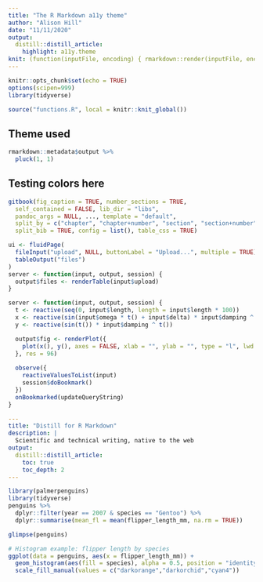 ```yaml
---
title: "The R Markdown a11y theme"
author: "Alison Hill"
date: "11/11/2020"
output:
  distill::distill_article:
    highlight: a11y.theme
knit: (function(inputFile, encoding) { rmarkdown::render(inputFile, encoding = encoding, output_file = file.path(dirname(inputFile), 'a11y.html')) })
---
```


```r
knitr::opts_chunk$set(echo = TRUE)
options(scipen=999)
library(tidyverse)
```

```r
source("functions.R", local = knitr::knit_global())
```

## Theme used

```r
rmarkdown::metadata$output %>% 
  pluck(1, 1)
```




## Testing colors here

```r
gitbook(fig_caption = TRUE, number_sections = TRUE,
  self_contained = FALSE, lib_dir = "libs",
  pandoc_args = NULL, ..., template = "default",
  split_by = c("chapter", "chapter+number", "section", "section+number", "rmd", "none"),
  split_bib = TRUE, config = list(), table_css = TRUE)
```

```r
ui <- fluidPage(
  fileInput("upload", NULL, buttonLabel = "Upload...", multiple = TRUE),
  tableOutput("files")
)
server <- function(input, output, session) {
  output$files <- renderTable(input$upload)
}
```

```r
server <- function(input, output, session) {
  t <- reactive(seq(0, input$length, length = input$length * 100))
  x <- reactive(sin(input$omega * t() + input$delta) * input$damping ^ t())
  y <- reactive(sin(t()) * input$damping ^ t())

  output$fig <- renderPlot({
    plot(x(), y(), axes = FALSE, xlab = "", ylab = "", type = "l", lwd = 2)
  }, res = 96)
  
  observe({
    reactiveValuesToList(input)
    session$doBookmark()
  })
  onBookmarked(updateQueryString)
}
```



```.yaml
---
title: "Distill for R Markdown"
description: | 
  Scientific and technical writing, native to the web
output:
  distill::distill_article:
    toc: true
    toc_depth: 2
---
```


```r
library(palmerpenguins)
library(tidyverse)
penguins %>% 
  dplyr::filter(year == 2007 & species == "Gentoo") %>% 
  dplyr::summarise(mean_fl = mean(flipper_length_mm, na.rm = TRUE))
```

```r
glimpse(penguins)
```


```r
# Histogram example: flipper length by species
ggplot(data = penguins, aes(x = flipper_length_mm)) +
  geom_histogram(aes(fill = species), alpha = 0.5, position = "identity") +
  scale_fill_manual(values = c("darkorange","darkorchid","cyan4"))
```
